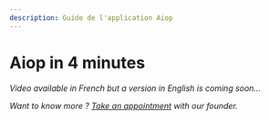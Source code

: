 ```yaml
---
description: Guide de l'application Aiop
---
```



# Aiop in 4 minutes

_Video available in French but a version in English is coming soon..._

_Want to know more ? [Take an appointment](https://calendly.com/valentin-rudloff/aiop-demo) with our founder._